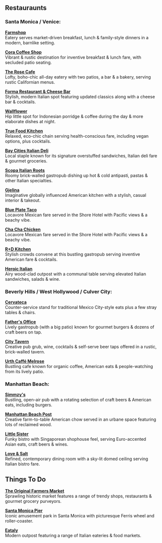 ## Restauraunts

### Santa Monica / Venice:

[**Farmshop**](http://farmshopca.com/)  
Eatery serves market-driven breakfast, lunch & family-style dinners in a modern, barnlike setting.

[**Cora Coffee Shop**](https://www.yelp.com/biz/coras-coffee-shoppe-santa-monica-2)  
Vibrant & rustic destination for inventive breakfast & lunch fare, with secluded patio seating.

[**The Rose Cafe**](https://www.theinfatuation.com/los-angeles/reviews/rose-cafe-market)  
Lofty, boho-chic all-day eatery with two patios, a bar & a bakery, serving rustic Californian menus.

[**Forma Restaurant & Cheese Bar**](https://www.formarestaurant.com/)  
Stylish, modern Italian spot featuring updated classics along with a cheese bar & cocktails.

[**Wallflower**](http://www.wallflowervenice.com/)  
Hip little spot for Indonesian porridge & coffee during the day & more elaborate dishes at night.

[**True Food Kitchen**](https://www.truefoodkitchen.com/santamonica)  
Relaxed, eco-chic chain serving health-conscious fare, including vegan options, plus cocktails.

[**Bay Cities Italian Deli**](https://www.yelp.com/biz/bay-cities-italian-deli-santa-monica)  
Local staple known for its signature overstuffed sandwiches, Italian deli fare & gourmet groceries.

[**Scopa Italian Roots**](https://www.scopaitalianroots.com/)  
Roomy brick-walled gastropub dishing up hot & cold antipasti, pastas & other Italian specialties.

[**Gjelina**](https://gjelina.com/la/)  
Imaginative globally influenced American kitchen with a stylish, casual interior & takeout.

[**Blue Plate Taco**](https://www.blueplatetaco.com/)  
Locavore Mexican fare served in the Shore Hotel with Pacific views & a beachy vibe.

[**Cha Cha Chicken**](https://www.blueplatetaco.com/)  
Locavore Mexican fare served in the Shore Hotel with Pacific views & a beachy vibe.

[**R+D Kitchen**](https://rd-kitchen.com/locations/santamonica/)  
Stylish crowds convene at this bustling gastropub serving inventive American fare & cocktails.

[**Heroic Italian**](https://heroicitalian.com/)  
Airy wood-clad outpost with a communal table serving elevated Italian sandwiches, salads & wine.

### Beverly Hills / West Hollywood / Culver City:

[**Cervateca**](http://www.cervetecaculvercity.com/)  
Counter-service stand for traditional Mexico City-style eats plus a few stray tables & chairs.

[**Father's Office**](https://fathersoffice.com/location/culver-city/)  
Lively gastropub (with a big patio) known for gourmet burgers & dozens of craft beers on tap.

[**City Tavern**](http://citytavernculvercity.com/)  
Creative pub grub, wine, cocktails & self-serve beer taps offered in a rustic, brick-walled tavern.

[**Urth Caffé Melrose**](https://www.urthcaffe.com/our-cafes/locations/urth-melrose/)  
Bustling cafe known for organic coffee, American eats & people-watching from its lively patio.

### Manhattan Beach:

[**Simmzy's**](https://www.simmzys.com/)  
Bustling, open-air pub with a rotating selection of craft beers & American eats, including burgers.

[**Manhattan Beach Post**](http://eatmbpost.com/)  
Creative farm-to-table American chow served in an urbane space featuring lots of reclaimed wood.

[**Little Sister**](http://www.dinelittlesister.com/)  
Funky bistro with Singaporean shophouse feel, serving Euro-accented Asian eats, craft beers & wines.

[**Love & Salt**](https://www.loveandsaltla.com/)  
Refined, contemporary dining room with a sky-lit domed ceiling serving Italian bistro fare.

## Things To Do

[**The Original Farmers Market**](https://www.farmersmarketla.com/)  
Sprawling historic market features a range of trendy shops, restaurants & gourmet grocery purveyors.

[**Santa Monica Pier**](https://www.santamonicapier.org/fun)  
Iconic amusement park in Santa Monica with picturesque Ferris wheel and roller-coaster.

[**Eataly**](https://www.eataly.com/us_en/stores/los-angeles)  
Modern outpost featuring a range of Italian eateries & food markets.
